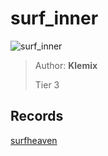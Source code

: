 
# surf_inner

![surf_inner](https://raw.githubusercontent.com/Sayt123/SurfMapPics/Maps-and-bonuses/csgo/surf_inner.jpg)

> Author: **Klemix**
>
> Tier 3

## Records

[surfheaven](https://surfheaven.eu/map/surf_inner)
